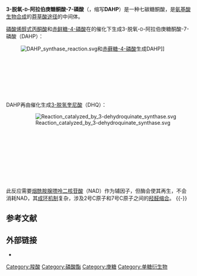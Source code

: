 {{NoteTA|G1=LS}}
{{Chembox
|  Name= 3-脱氧-<small>D</small>-阿糖基庚糖酮酸-7-磷酸
|  ImageFile = 3-Deoxy-D-arabino-heptulosonic acid 7-phosphate (DAHP).png
|  ImageSize = 100px
|  ImageAlt = Chemical structure of 3-deoxy-D-arabino-heptulosonic acid 7-phosphate (DAHP).
|  IUPACName = (4''R'',5''S'',6''R'')-4,5,6-Trihydroxy-2-oxo-7-phosphonooxyheptanoic acid
|  OtherNames = 3-Deoxy-<small>D</small>-arabino-heptulosonic acid 7-phosphate<br>3-Deoxy-<small>D</small>-arabino-heptulosonate-7-phosphate<br>DAHP<br>7-Phospho-2-dehydro-3-deoxy-<small>D</small>-arabino-heptonate
|Section1={{Chembox Identifiers
| CASNo_Ref = {{cascite|changed|??}}
| CASNo = 2627-73-8
|  ChemSpiderID = 141160
|  InChI = 1/C7H13O10P/c8-3(1-4(9)7(12)13)6(11)5(10)2-17-18(14,15)16/h3,5-6,8,10-11H,1-2H2,(H,12,13)(H2,14,15,16)/t3-,5-,6+/m1/s1
|  InChIKey = PJWIPEXIFFQAQZ-PUFIMZNGBD
|  StdInChI = 1S/C7H13O10P/c8-3(1-4(9)7(12)13)6(11)5(10)2-17-18(14,15)16/h3,5-6,8,10-11H,1-2H2,(H,12,13)(H2,14,15,16)/t3-,5-,6+/m1/s1
|  StdInChIKey = PJWIPEXIFFQAQZ-PUFIMZNGSA-N
| PubChem = 160647
| SMILES = C([C@H]([C@@H]([C@@H](COP(=O)(O)O)O)O)O)C(=O)C(=O)O
  }}
|Section2 = {{Chembox Properties
|  C=7|H=13|O=10|P=1
|  ExactMass = 288.024633 u
|  Appearance =
|  Density =
|  MeltingPt =
|  BoilingPt =
|  Solubility = 
  }}
| Section3 = {{Chembox Hazards
|  MainHazards =
|  FlashPt =
|  Autoignition = 
  }}
}}

'''3-脱氧-<small>D</small>-阿拉伯庚糖酮酸-7-磷酸'''（{{lang-en|3-Deoxy-D-arabino-heptulosonic acid 7-phosphate}}，缩写'''DAHP'''）是一种七碳糖酮酸，是[[氨基酸合成|氨基酸生物合成]]的[[莽草酸途径|莽草酸途径]]的中间体。

[[磷酸烯醇式丙酮酸|磷酸烯醇式丙酮酸]]和[[赤鲜糖-4-磷酸|赤鲜糖-4-磷酸]]在{{le|DAHP合酶|DAHP synthase}}的催化下生成3-脱氧-<small>D</small>-阿拉伯庚糖酮酸-7-磷酸（DAHP）：

:[[File:DAHP_synthase_reaction.svg|left]]和[[赤藓糖-4-磷酸|赤藓糖-4-磷酸]]生成DAHP]]
<br><br><br><br><br><br><br>
DAHP再由{{le|3-脱氢奎尼酸合酶|3-dehydroquinate synthase}}催化生成[[3-脱氢奎尼酸|3-脱氢奎尼酸]]（DHQ）：

:[[File:Reaction_catalyzed_by_3-dehydroquinate_synthase.svg|thumb]]
<br><br><br><br><br><br><br><br><br>
此反应需要[[烟酰胺腺嘌呤二核苷酸|烟酰胺腺嘌呤二核苷酸]]（NAD）作为辅因子，但酶会使其再生，不会消耗NAD，其[[环状化合物|成环机制]]复杂，涉及2号C原子和7号C原子之间的[[羟醛缩合|羟醛缩合]]。
{{-}}

== 参考文献 ==
{{Reflist}}

==外部链接==
*  {{Cite journal | doi = 10.1016/j.jmb.2005.09.093 | title = The Structure of 3-Deoxy-d-arabino-heptulosonate 7-phosphate Synthase from Mycobacterium tuberculosis Reveals a Common Catalytic Scaffold and Ancestry for Type I and Type II Enzymes | year = 2005 | last1 = Webby | first1 = Celia J. | last2 = Baker | first2 = Heather M. | last3 = Lott | first3 = J. Shaun | last4 = Baker | first4 = Edward N. | last5 = Parker | first5 = Emily J. | journal = Journal of Molecular Biology | volume = 354 | issue = 4 | pages = 927–39 | pmid = 16288916}}

{{DEFAULTSORT:Deoxy-D-arabino-heptulosonic acid 7-phosphate, 3-}}
[[Category:羧酸|Category:羧酸]]
[[Category:磷酸酯|Category:磷酸酯]]
[[Category:庚糖|Category:庚糖]]
[[Category:单糖衍生物|Category:单糖衍生物]]